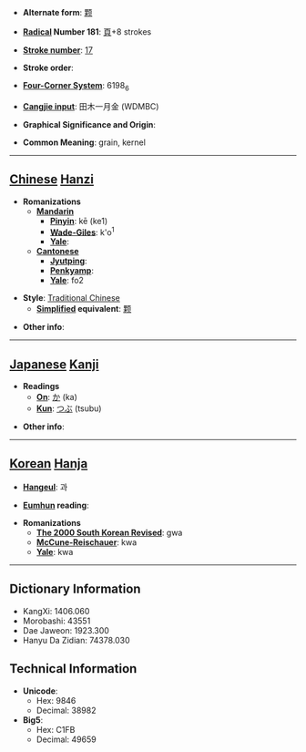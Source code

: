 * '''Alternate form''': [[颗]]

* '''[[Wiktionary:Chinese radical index| Radical]] Number 181''': [[Wiktionary:Chinese radical index 頁|頁]]+8 strokes

* '''[[Wiktionary:Chinese total strokes index|Stroke number]]''': [[Wiktionary:Chinese total strokes index 17|17]]

* '''Stroke order''': 

* '''[[Wiktionary:Chinese four corner index|Four-Corner System]]''': 6198<sub>6</sub>

* '''[[Wiktionary:Chinese Cangjie index|Cangjie input]]''': 田木一月金 (WDMBC)

* '''Graphical Significance and Origin''': 

* '''Common Meaning''': grain, kernel

----

== [[Chinese]] [[Hanzi]] ==

* '''Romanizations'''
** '''[[Mandarin]]'''
*** '''[[Pinyin]]''': kē (ke1)
*** '''[[Wade-Giles]]''': k'o<sup>1</sup>
*** '''[[Yale]]''': 
** '''[[Cantonese]]'''
*** '''[[Jyutping]]''':
*** '''[[Penkyamp]]''': 
*** '''[[Yale]]''': fo2

* '''Style''': [[Traditional Chinese]] 
** '''[[Simplified Chinese|Simplified]] equivalent''': [[颗]]

* '''Other info''': 

----

== [[Japanese]] [[Kanji]] ==

* '''Readings'''
** '''[[On]]''': [[か]] (ka)
** '''[[Kun]]''': [[つぶ]] (tsubu)

* '''Other info''':  

----

== [[Korean]] [[Hanja]] ==

* '''[[Hangeul]]''': 과

* '''[[Eumhun]] reading''': 

* '''Romanizations'''
** '''[[The 2000 South Korean Revised Romanization|The 2000 South Korean Revised]]''': gwa
** '''[[McCune-Reischauer]]''': kwa
** '''[[Yale]]''': kwa

----

== Dictionary Information ==

* KangXi: 1406.060
* Morobashi: 43551
* Dae Jaweon: 1923.300
* Hanyu Da Zidian: 74378.030

== Technical Information ==

* '''Unicode''':
** Hex: 9846
** Decimal: 38982
* '''Big5''':
** Hex: C1FB
** Decimal: 49659